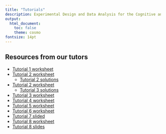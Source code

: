 ```yaml
---
title: "Tutorials"
description: Experimental Design and Data Analysis for the Cognitive and Brain Sciences
output:
  html_document:
    toc: false
    theme: cosmo
fontsize: 14pt
---
```


## Resources from our tutors

- <a href="tutorials/tutors/COGS2020-WEEK1-TUTORIAL-guide.html" target="_blank">Tutorial 1 worksheet</a>
- <a href="tutorials/tutors/COGS2020-WEEK2-TUTORIAL-blank.html" target="_blank">Tutorial 2 worksheet</a>
  - <a href="tutorials/tutors/COGS2020-WEEK2-TUTORIAL-solutions.html" target="_blank">Tutorial 2 solutions</a>
- <a href="tutorials/tutors/COGS2020-WEEK2-TUTORIAL-blank.html" target="_blank">Tutorial 2 worksheet</a>
  - <a href="tutorials/tutors/COGS2020-WEEK3-TUTORIAL-solutions.html" target="_blank">Tutorial 3 solutions</a>
- <a href="tutorials/tutors/COGS2020-WEEK3-TUTORIAL-blank.html" target="_blank">Tutorial 3 worksheet</a>
- <a href="tutorials/tutors/COGS2020-WEEK4-TUTORIAL.html" target="_blank">Tutorial 4 worksheet</a>
- <a href="tutorials/tutors/COGS2020week5tutorial2025v2.pdf" target="_blank">Tutorial 5 worksheet</a>
- <a href="tutorials/tutors/COGS2020week6tutorial2025.pdf" target="_blank">Tutorial 6 worksheet</a>
- <a href="tutorials/tutors/COGS2020WEEK7TUTORIAL2025-final.pdf" target="_blank">Tutorial 7 slided</a>
- <a href="tutorials/tutors/COGS2020-WEEK8-TUTORIALEXAMPLE.html" target="_blank">Tutorial 8 worksheet</a>
- <a href="tutorials/tutors/COGS2020WEEK8TUTORIAL2025-final.pdf" target="_blank">Tutorial 8 slides</a>
